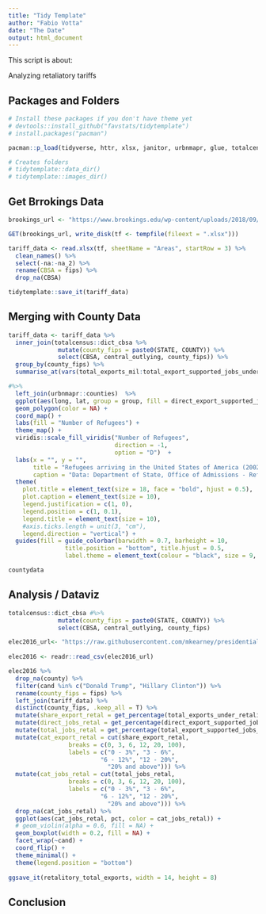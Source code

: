 ```yaml
---
title: "Tidy Template"
author: "Fabio Votta"
date: "The Date"
output: html_document
---
```


This script is about:

Analyzing retaliatory tariffs

## Packages and Folders

```r
# Install these packages if you don't have theme yet
# devtools::install_github("favstats/tidytemplate")
# install.packages("pacman")

pacman::p_load(tidyverse, httr, xlsx, janitor, urbnmapr, glue, totalcensus, ggthemes, tidytemplate)

# Creates folders
# tidytemplate::data_dir()
# tidytemplate::images_dir()
```


## Get Brrokings Data

```r

brookings_url <- "https://www.brookings.edu/wp-content/uploads/2018/09/2018.10.04_Metro_dataappendix_tariffs.xlsx"

GET(brookings_url, write_disk(tf <- tempfile(fileext = ".xlsx")))

tariff_data <- read.xlsx(tf, sheetName = "Areas", startRow = 3) %>% 
  clean_names() %>% 
  select(-na:-na_2) %>% 
  rename(CBSA = fips) %>% 
  drop_na(CBSA)

tidytemplate::save_it(tariff_data)
```

## Merging with County Data

```r
tariff_data <- tariff_data %>% 
  inner_join(totalcensus::dict_cbsa %>% 
              mutate(county_fips = paste0(STATE, COUNTY)) %>% 
              select(CBSA, central_outlying, county_fips)) %>% 
  group_by(county_fips) %>% 
  summarise_at(vars(total_exports_mil:total_export_supported_jobs_under_retaliation), sum)

#%>% 
  left_join(urbnmapr::counties)  %>% 
  ggplot(aes(long, lat, group = group, fill = direct_export_supported_jobs)) +
  geom_polygon(color = NA) +
  coord_map() +
  labs(fill = "Number of Refugees") +
  theme_map() +
  viridis::scale_fill_viridis("Number of Refugees", 
                              direction = -1,
                              option = "D")  +
  labs(x = "", y = "",
       title = "Refugees arriving in the United States of America (2002 - 2018)",
       caption = "Data: Department of State, Office of Admissions - Refugee Processing Center   \nTotal accepted Refugees in Timerange: 943.338\n   favstats.eu; @favstats   ") +
  theme(
    plot.title = element_text(size = 18, face = "bold", hjust = 0.5),
    plot.caption = element_text(size = 10),
    legend.justification = c(1, 0),
    legend.position = c(1, 0.1),
    legend.title = element_text(size = 10), 
    #axis.ticks.length = unit(3, "cm"),
    legend.direction = "vertical") +
  guides(fill = guide_colorbar(barwidth = 0.7, barheight = 10,
                title.position = "bottom", title.hjust = 0.5,
                label.theme = element_text(colour = "black", size = 9, angle = 0)))

countydata
```



## Analysis / Dataviz

```r
totalcensus::dict_cbsa #%>% 
              mutate(county_fips = paste0(STATE, COUNTY)) %>% 
              select(CBSA, central_outlying, county_fips)

elec2016_url<- "https://raw.githubusercontent.com/mkearney/presidential_election_county_results_2016/master/data/pres.elect16.results.2018.csv"
              
elec2016 <- readr::read_csv(elec2016_url)

elec2016 %>% 
  drop_na(county) %>% 
  filter(cand %in% c("Donald Trump", "Hillary Clinton")) %>% 
  rename(county_fips = fips) %>% 
  left_join(tariff_data) %>% 
  distinct(county_fips, .keep_all = T) %>% 
  mutate(share_export_retal = get_percentage(total_exports_under_retaliation_mil, total_exports_mil)) %>% 
  mutate(direct_jobs_retal = get_percentage(direct_export_supported_jobs_under_retaliation, direct_export_supported_jobs)) %>% 
  mutate(total_jobs_retal = get_percentage(total_export_supported_jobs_under_retaliation, total_export_supported_jobs)) %>% 
  mutate(cat_export_retal = cut(share_export_retal,  
                 breaks = c(0, 3, 6, 12, 20, 100), 
                 labels = c("0 - 3%", "3 - 6%", 
                          "6 - 12%", "12 - 20%", 
                            "20% and above"))) %>% 
  mutate(cat_jobs_retal = cut(total_jobs_retal,  
                 breaks = c(0, 3, 6, 12, 20, 100), 
                 labels = c("0 - 3%", "3 - 6%", 
                          "6 - 12%", "12 - 20%", 
                            "20% and above"))) %>% 
  drop_na(cat_jobs_retal) %>% 
  ggplot(aes(cat_jobs_retal, pct, color = cat_jobs_retal)) +
  # geom_violin(alpha = 0.6, fill = NA) +
  geom_boxplot(width = 0.2, fill = NA) +
  facet_wrap(~cand) +
  coord_flip() +
  theme_minimal() +
  theme(legend.position = "bottom")
  
ggsave_it(retalitory_total_exports, width = 14, height = 8)
```



## Conclusion
